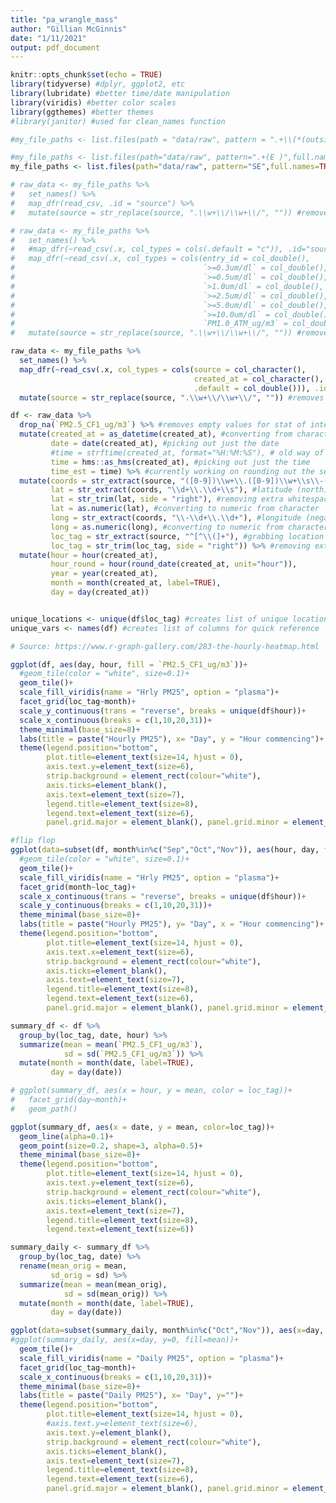 ```yaml
---
title: "pa_wrangle_mass"
author: "Gillian McGinnis"
date: "1/11/2021"
output: pdf_document
---
```


```r
knitr::opts_chunk$set(echo = TRUE)
library(tidyverse) #dplyr, ggplot2, etc
library(lubridate) #better time/date manipulation
library(viridis) #better color scales
library(ggthemes) #better themes
#library(janitor) #used for clean_names function
```


```r
#my_file_paths <- list.files(path = "data/raw", pattern = ".+\\(*(outside*)\\w+\\)", full.names = TRUE)

#my_file_paths <- list.files(path="data/raw", pattern=".+(E )",full.names=TRUE) #smaller subset
my_file_paths <- list.files(path="data/raw", pattern="SE",full.names=TRUE) #smaller subset

# raw_data <- my_file_paths %>%
#   set_names() %>%
#   map_dfr(read_csv, .id = "source") %>%
#   mutate(source = str_replace(source, ".\\w+\\/\\w+\\/", "")) #removes filepath name

# raw_data <- my_file_paths %>%
#   set_names() %>%
#   #map_dfr(~read_csv(.x, col_types = cols(.default = "c")), .id="source") %>%
#   map_dfr(~read_csv(.x, col_types = cols(entry_id = col_double(),
#                                          `>=0.3um/dl` = col_double(),
#                                          `>=0.5um/dl` = col_double(),
#                                          `>1.0um/dl` = col_double(),
#                                          `>=2.5um/dl` = col_double(),
#                                          `>=5.0um/dl` = col_double(),
#                                          `>=10.0um/dl` = col_double(),
#                                          `PM1.0_ATM_ug/m3` = col_double())), .id="source") %>%
#   mutate(source = str_replace(source, ".\\w+\\/\\w+\\/", "")) #removes filepath name

raw_data <- my_file_paths %>%
  set_names() %>%
  map_dfr(~read_csv(.x, col_types = cols(source = col_character(),
                                         created_at = col_character(),
                                         .default = col_double())), .id="source") %>%
  mutate(source = str_replace(source, ".\\w+\\/\\w+\\/", "")) #removes filepath name
```


```r

df <- raw_data %>%
  drop_na(`PM2.5_CF1_ug/m3`) %>% #removes empty values for stat of interest
  mutate(created_at = as_datetime(created_at), #converting from character to date time format; tz is in UTC
         date = date(created_at), #picking out just the date
         #time = strftime(created_at, format="%H:%M:%S"), # old way of picking time; outputs char
         time = hms::as_hms(created_at), #picking out just the time
         time_est = time) %>% #currently working on rounding out the seconds but for now it stands as is
  mutate(coords = str_extract(source, "([0-9])\\w+\\.([0-9])\\w+\\s\\-([0-9])\\w+\\.([0-9])\\w+"), #grabbing coord data
         lat = str_extract(coords, "\\d+\\.\\d+\\s"), #latitude (north)
         lat = str_trim(lat, side = "right"), #removing extra whitespace
         lat = as.numeric(lat), #converting to numeric from character
         long = str_extract(coords, "\\-\\d+\\.\\d+"), #longitude (negative here, so west)
         long = as.numeric(long), #converting to numeric from character
         loc_tag = str_extract(source, "^[^\\(]+"), #grabbing location tag
         loc_tag = str_trim(loc_tag, side = "right")) %>% #removing extra whitespace
  mutate(hour = hour(created_at),
         hour_round = hour(round_date(created_at, unit="hour")),
         year = year(created_at),
         month = month(created_at, label=TRUE),
         day = day(created_at))


unique_locations <- unique(df$loc_tag) #creates list of unique locations for quick reference
unique_vars <- names(df) #creates list of columns for quick reference
```


```r
# Source: https://www.r-graph-gallery.com/283-the-hourly-heatmap.html

ggplot(df, aes(day, hour, fill = `PM2.5_CF1_ug/m3`))+
  #geom_tile(color = "white", size=0.1)+
  geom_tile()+
  scale_fill_viridis(name = "Hrly PM25", option = "plasma")+
  facet_grid(loc_tag~month)+
  scale_y_continuous(trans = "reverse", breaks = unique(df$hour))+
  scale_x_continuous(breaks = c(1,10,20,31))+
  theme_minimal(base_size=8)+
  labs(title = paste("Hourly PM25"), x= "Day", y = "Hour commencing")+
  theme(legend.position="bottom",
        plot.title=element_text(size=14, hjust = 0),
        axis.text.y=element_text(size=6),
        strip.background = element_rect(colour="white"),
        axis.ticks=element_blank(),
        axis.text=element_text(size=7),
        legend.title=element_text(size=8),
        legend.text=element_text(size=6),
        panel.grid.major = element_blank(), panel.grid.minor = element_blank())

#flip flop
ggplot(data=subset(df, month%in%c("Sep","Oct","Nov")), aes(hour, day, fill = `PM2.5_CF1_ug/m3`))+
  #geom_tile(color = "white", size=0.1)+
  geom_tile()+
  scale_fill_viridis(name = "Hrly PM25", option = "plasma")+
  facet_grid(month~loc_tag)+
  scale_x_continuous(trans = "reverse", breaks = unique(df$hour))+
  scale_y_continuous(breaks = c(1,10,20,31))+
  theme_minimal(base_size=8)+
  labs(title = paste("Hourly PM25"), y= "Day", x = "Hour commencing")+
  theme(legend.position="bottom",
        plot.title=element_text(size=14, hjust = 0),
        axis.text.x=element_text(size=6),
        strip.background = element_rect(colour="white"),
        axis.ticks=element_blank(),
        axis.text=element_text(size=7),
        legend.title=element_text(size=8),
        legend.text=element_text(size=6),
        panel.grid.major = element_blank(), panel.grid.minor = element_blank())
```


```r
summary_df <- df %>%
  group_by(loc_tag, date, hour) %>%
  summarize(mean = mean(`PM2.5_CF1_ug/m3`),
            sd = sd(`PM2.5_CF1_ug/m3`)) %>%
  mutate(month = month(date, label=TRUE),
         day = day(date))

# ggplot(summary_df, aes(x = hour, y = mean, color = loc_tag))+
#   facet_grid(day~month)+
#   geom_path()

ggplot(summary_df, aes(x = date, y = mean, color=loc_tag))+
  geom_line(alpha=0.1)+
  geom_point(size=0.2, shape=3, alpha=0.5)+
  theme_minimal(base_size=8)+
  theme(legend.position="bottom",
        plot.title=element_text(size=14, hjust = 0),
        axis.text.y=element_text(size=6),
        strip.background = element_rect(colour="white"),
        axis.ticks=element_blank(),
        axis.text=element_text(size=7),
        legend.title=element_text(size=8),
        legend.text=element_text(size=6))
```

```r
summary_daily <- summary_df %>%
  group_by(loc_tag, date) %>%
  rename(mean_orig = mean,
         sd_orig = sd) %>%
  summarize(mean = mean(mean_orig),
            sd = sd(mean_orig)) %>%
  mutate(month = month(date, label=TRUE),
         day = day(date))

ggplot(data=subset(summary_daily, month%in%c("Oct","Nov")), aes(x=day, y=0, fill=mean))+
#ggplot(summary_daily, aes(x=day, y=0, fill=mean))+
  geom_tile()+
  scale_fill_viridis(name = "Daily PM25", option = "plasma")+
  facet_grid(loc_tag~month)+
  scale_x_continuous(breaks = c(1,10,20,31))+
  theme_minimal(base_size=8)+
  labs(title = paste("Daily PM25"), x= "Day", y="")+
  theme(legend.position="bottom",
        plot.title=element_text(size=14, hjust = 0),
        #axis.text.y=element_text(size=6),
        axis.text.y=element_blank(),
        strip.background = element_rect(colour="white"),
        axis.ticks=element_blank(),
        axis.text=element_text(size=7),
        legend.title=element_text(size=8),
        legend.text=element_text(size=6),
        panel.grid.major = element_blank(), panel.grid.minor = element_blank())
```

